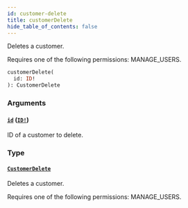 ```yaml
---
id: customer-delete
title: customerDelete
hide_table_of_contents: false
---
```


Deletes a customer.

Requires one of the following permissions: MANAGE_USERS.

```graphql
customerDelete(
  id: ID!
): CustomerDelete
```

### Arguments

#### [`id`](#) ([`ID!`](../../../developer/api-reference/scalars/id))

ID of a customer to delete.

### Type

#### [`CustomerDelete`](../../../developer/api-reference/objects/customer-delete)

Deletes a customer.

Requires one of the following permissions: MANAGE_USERS.
